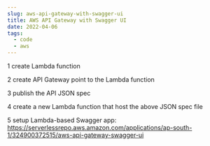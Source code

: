 ```yaml
---
slug: aws-api-gateway-with-swagger-ui
title: AWS API Gateway with Swagger UI
date: 2022-04-06
tags:
  - code
  - aws
---
```

1 create Lambda function

2 create API Gateway point to the Lambda function

3 publish the API JSON spec

4 create a new Lambda function that host the above JSON spec file

5 setup Lambda-based Swagger app: https://serverlessrepo.aws.amazon.com/applications/ap-south-1/324900372515/aws-api-gateway-swagger-ui